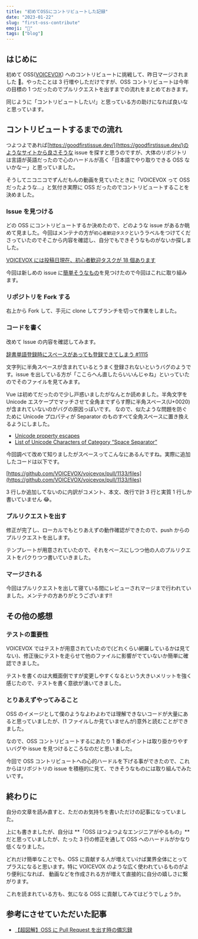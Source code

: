 ```yaml
---
title: "初めてOSSにコントリビュートした記録"
date: "2023-01-22"
slug: "first-oss-contribute"
emoji: "🌟"
tags: ["blog"]
---
```


## はじめに

初めて OSS([VOICEVOX](https://github.com/VOICEVOX/voicevox)) へのコントリビュートに挑戦して、昨日マージされました 🎉。やったことは 3 行増やしただけですが、OSS コントリビュートは今年の目標の 1 つだったのでプルリクエストを出すまでの流れをまとめておきます。

同じように「コントリビュートしたい!」と思っている方の助けになれば良いなと思っています。

## コントリビュートするまでの流れ

つよつよであれば[https://goodfirstissue.dev/](https://goodfirstissue.dev/)のようなサイトから良さそうな issue を探すと思うのですが、大体のリポジトリは言語が英語だったので心のハードルが高く「日本語でやり取りできる OSS ないかなー」と思っていました。

そうしてニコニコでずんだもんの動画を見ていたときに「VOICEVOX って OSS だったような...」と気付き実際に OSS だったのでコントリビュートすることを決めました。

### Issue を見つける

どの OSS にコントリビュートするか決めたので、どのような issue があるか眺めて見ました。今回はメンテナの方が`初心者歓迎タスク`というラベルをつけてくださっていたのでそこから内容を確認し、自分でもできそうなものがないか探しました。

[VOICEVOX には投稿日現在、初心者歓迎タスクが 18 個あります](https://github.com/VOICEVOX/voicevox/issues?q=is%3Aissue+is%3Aopen+label%3A%E5%88%9D%E5%BF%83%E8%80%85%E6%AD%93%E8%BF%8E%E3%82%BF%E3%82%B9%E3%82%AF)

今回は新しめの issue に[簡単そうなもの](https://github.com/VOICEVOX/voicevox/issues/1115)を見つけたので今回はこれに取り組みます。

### リポジトリを Fork する

右上から Fork して、手元に clone してブランチを切って作業をしました。

### コードを書く

改めて Issue の内容を確認してみます。

[辞書単語登録時にスペースがあっても登録できてしまう #1115](https://github.com/VOICEVOX/voicevox/issues/1115)

文字列に半角スペースが含まれているとうまく登録されないというバグのようです。issue を出している方が「ここらへん直したらいいんじゃね」といっていたのでそのファイルを見てみます。

Vue は初めてだったので少し戸惑いましたがなんとか読めました。半角文字を Unicode エスケープでマッチさせて全角までずらす際に半角スペース(U+0020)が含まれていないのがバグの原因っぽいです。
なので、似たような問題を防ぐために Unicode プロパティが Separator のものすべて全角スペースに置き換えるようにしました。

- [Unicode property escapes](https://developer.mozilla.org/en-US/docs/Web/JavaScript/Guide/Regular_Expressions/Unicode_Property_Escapes)
- [List of Unicode Characters of Category “Space Separator”](https://www.compart.com/en/unicode/category/Zs)

今回調べて改めて知りましたがスペースってこんなにあるんですね。実際に追加したコードは以下です。

[https://github.com/VOICEVOX/voicevox/pull/1133/files](https://github.com/VOICEVOX/voicevox/pull/1133/files)

3 行しか追加してないのに内訳がコメント、本文、改行で計 3 行と実質 1 行しか書いていません 😂。

### プルリクエストを出す

修正が完了し、ローカルでもとりあえずの動作確認ができたので、push からのプルリクエストを出します。

テンプレートが用意されていたので、それをベースにしつつ他の人のプルリクエストをパクりつつ書いていきました。

### マージされる

今回はプルリクエストを出して寝ている間にレビューされマージまで行われていました。メンテナの方ありがとうございます!!

## その他の感想

### テストの重要性

VOICEVOX ではテストが用意されていたので(どれくらい網羅しているかは見てない)、修正後にテストを走らせて他のファイルに影響がでていないか簡単に確認できました。

テストを書くのは大概面倒ですが変更しやすくなるという大きいメリットを強く感じたので、テストを書く意欲が湧いてきました。

### とりあえずやってみること

OSS のイメージとして僕のようなよわよわでは理解できないコードが大量にあると思っていましたが、(1 ファイルしか見ていませんが)意外と読むことができました。

なので、OSS コントリビュートするにあたり 1 番のポイントは取り掛かりやすいバグや issue を見つけるところなのだと思いました。

今回で OSS コントリビュートへの心的ハードルを下げる事ができたので、これからはリポジトリの issue を積極的に見て、できそうなものには取り組んでみたいです。

## 終わりに

自分の文章を読み直すと、ただのお気持ちを書いただけの記事になっていました。

上にも書きましたが、自分は **「OSS はつよつよなエンジニアがやるもの」**だと思っていましたが、たった 3 行の修正を通して OSS へのハードルがかなり低くなりました。

どれだけ簡単なことでも、OSS に貢献する人が増えていけば業界全体にとってプラスになると思います。特に VOICEVOX のような広く使われているものがより便利になれば、
動画などを作成される方が増えて直接的に自分の嬉しさに繋がります。

これを読まれている方も、気になる OSS に貢献してみてはどうでしょうか。

## 参考にさせていただいた記事

- [【超図解】OSS に Pull Request を出す時の備忘録](https://qiita.com/y-vectorfield/items/b955617712f3b66359f2)
